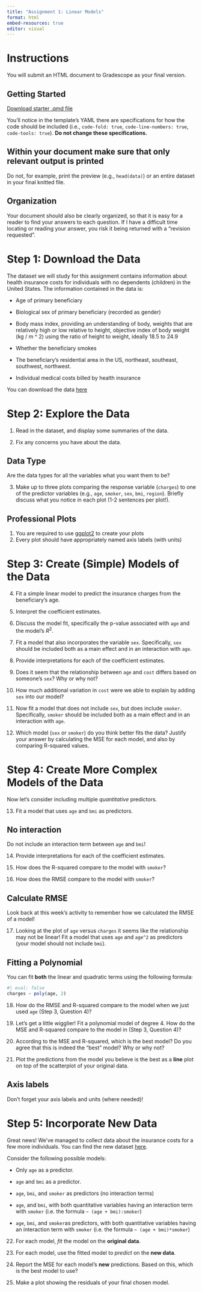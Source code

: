 ```yaml
---
title: "Assignment 1: Linear Models"
format: html
embed-resources: true
editor: visual
---
```


# Instructions

You will submit an HTML document to Gradescope as your final version.

## Getting Started

[Download starter .qmd file](linear-regression-template.qmd)

You'll notice in the template's YAML there are specifications for how the code should be included (i.e., `code-fold: true`, `code-line-numbers: true`, `code-tools: true`). **Do not change these specifications.**

::: callout-caution
# Within your document make sure that only relevant output is printed

Do not, for example, print the preview (e.g., `head(data)`) or an entire dataset in your final knitted file.
:::

::: callout-tip
# Organization

Your document should also be clearly organized, so that it is easy for a reader to find your answers to each question. If I have a difficult time locating or reading your answer, you risk it being returned with a "revision requested".
:::

# Step 1: Download the Data

The dataset we will study for this assignment contains information about health insurance costs for individuals with no dependents (children) in the United States. The information contained in the data is:

-   Age of primary beneficiary

-   Biological sex of primary beneficiary (recorded as gender)

-   Body mass index, providing an understanding of body, weights that are relatively high or low relative to height, objective index of body weight (kg / m \^ 2) using the ratio of height to weight, ideally 18.5 to 24.9

-   Whether the beneficiary smokes

-   The beneficiary's residential area in the US, northeast, southeast, southwest, northwest.

-   Individual medical costs billed by health insurance

You can download the data [here](data/insurance_costs_1.csv)

# Step 2: Explore the Data

1.  Read in the dataset, and display some summaries of the data.

2.  Fix any concerns you have about the data.

::: callout-tip
# Data Type

Are the data types for all the variables what you want them to be?
:::

3.  Make up to three plots comparing the response variable (`charges`) to one of the predictor variables (e.g., `age`, `smoker`, `sex`, `bmi`, `region`). Briefly discuss what you notice in each plot (1-2 sentences per plot!).

::: callout-caution
# Professional Plots

1.  You are required to use [ggplot2](https://r4ds.had.co.nz/data-visualisation.html) to create your plots
2.  Every plot should have appropriately named axis labels (with units)
:::

# Step 3: Create (Simple) Models of the Data

4.  Fit a simple linear model to predict the insurance charges from the beneficiary's age.

5.  Interpret the coefficient estimates.

6.  Discuss the model fit, specifically the p-value associated with `age` and the model's $R^2$.

7.  Fit a model that also incorporates the variable `sex`. Specifically, `sex` should be included both as a main effect and in an interaction with `age`.

8.  Provide interpretations for each of the coefficient estimates.

9.  Does it seem that the relationship between `age` and `cost` differs based on someone's `sex`? Why or why not?

10. How much additional variation in `cost` were we able to explain by adding `sex` into our model?

11. Now fit a model that does not include `sex`, but does include `smoker`. Specifically, `smoker` should be included both as a main effect and in an interaction with `age`.

12. Which model (`sex` or `smoker`) do you think better fits the data? Justify your answer by calculating the MSE for each model, and also by comparing R-squared values.

# Step 4: Create More Complex Models of the Data

Now let's consider including multiple *quantitative* predictors.

13. Fit a model that uses `age` and `bmi` as predictors.

::: callout-caution
# No interaction

Do not include an interaction term between `age` and `bmi`!
:::

14. Provide interpretations for each of the coefficient estimates.

15. How does the R-squared compare to the model with `smoker`?

16. How does the RMSE compare to the model with `smoker`?

::: callout-tip
# Calculate RMSE

Look back at this week's activity to remember how we calculated the RMSE of a model!
:::

17. Looking at the plot of `age` versus `charges` it seems like the relationship may not be linear! Fit a model that uses `age` and `age^2` as predictors (your model should not include `bmi`).

::: callout-tip
# Fitting a Polynomial

You can fit **both** the linear and quadratic terms using the following formula:

```r
#| eval: false
charges ~ poly(age, 2)
```
:::

18. How do the RMSE and R-squared compare to the model when we just used `age` (Step 3, Question 4)?

19. Let's get a little wigglier! Fit a polynomial model of degree 4. How do the MSE and R-squared compare to the model in (Step 3, Question 4)?

20. According to the MSE and R-squared, which is the best model? Do you agree that this is indeed the "best" model? Why or why not?

21. Plot the predictions from the model you believe is the best as a **line** plot on top of the scatterplot of your original data.

::: callout-warning
# Axis labels

Don't forget your axis labels and units (where needed)!
:::

# Step 5: Incorporate New Data

Great news! We've managed to collect data about the insurance costs for a few more individuals. You can find the new dataset [here](data/insurance_costs_2.csv).

Consider the following possible models:

-   Only `age` as a predictor.

-   `age` and `bmi` as a predictor.

-   `age`, `bmi`, and `smoker` as predictors (no interaction terms)

-   `age`, and `bmi`, with both quantitative variables having an interaction term with `smoker` (i.e. the formula `~ (age + bmi):smoker`)

-   `age`, `bmi`, and `smoker`as predictors, with both quantitative variables having an interaction term with `smoker` (i.e. the formula `~ (age + bmi)*smoker`)

22. For each model, *fit* the model on the **original data**.

23. For each model, use the fitted model to *predict* on the **new data**.

24. Report the MSE for each model's **new** predictions. Based on this, which is the best model to use?

25. Make a plot showing the residuals of your final chosen model.
